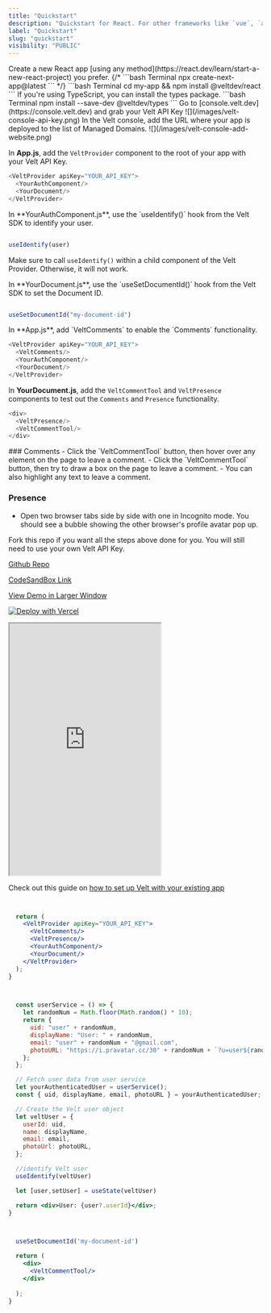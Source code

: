 ```yaml
---
title: "Quickstart"
description: "Quickstart for React. For other frameworks like `vue`, `angular`, `svelte`, `vanilla js` etc. check out the setup guide."
label: "Quickstart"
slug: "quickstart"
visibility: "PUBLIC"
---
```


<Steps titleSize="h2">
<Step title="Create a React app">
Create a new React app [using any method](https://react.dev/learn/start-a-new-react-project) you prefer.
{/* ```bash Terminal
npx create-next-app@latest
``` */}
</Step>

<Step title="Install the Velt React package onto your app">
```bash Terminal
cd my-app && npm install @veltdev/react
```
</Step>

<Step title="Install types (optional)">
If you're using TypeScript, you can install the types package.
```bash Terminal
npm install --save-dev @veltdev/types
```
</Step>

<Step title="Grab your Velt API Key">
Go to [console.velt.dev](https://console.velt.dev) and grab your Velt API Key

<Frame>
![](/images/velt-console-api-key.png)
</Frame>
    
</Step>


<Step title="Safelist your domain">
In the Velt console, add the URL where your app is deployed to the list of Managed Domains. 
<Frame>
![](/images/velt-console-add-website.png)
</Frame>
</Step>



<Step title="Configure the VeltProvider">

In **App.js**, add the `VeltProvider` component to the root of your app with your Velt API Key.

```js App.js
<VeltProvider apiKey="YOUR_API_KEY">
  <YourAuthComponent/>
  <YourDocument/>
</VeltProvider>
```
</Step>


<Step title="Identify your user">
In **YourAuthComponent.js**, use the `useIdentify()` hook from the Velt SDK to identify your user.


```js YourAuthComponent.js

useIdentify(user)
```

<Warning>Make sure to call `useIdentify()` within a child component of the Velt Provider. Otherwise, it will not work.</Warning>

</Step>


  
<Step title="Set the Document ID">
In **YourDocument.js**, use the `useSetDocumentId()` hook from the Velt SDK to set the Document ID.

```js YourDocument.js

useSetDocumentId("my-document-id")
```
</Step>

<Step title="Add the VeltComments, VeltCommentTool and VeltPresence components">
In **App.js**, add `VeltComments` to enable the `Comments` functionality.

```js App.js
<VeltProvider apiKey="YOUR_API_KEY">
  <VeltComments/>
  <YourAuthComponent/>
  <YourDocument/>
</VeltProvider>
```

In **YourDocument.js**, add the `VeltCommentTool` and `VeltPresence` components to test out the `Comments` and `Presence` functionality.

```js YourDocument.js
<div>
  <VeltPresence/>
  <VeltCommentTool/>
</div>
```
</Step>

<Step title="Test out the Presence and Comments functionality">
### Comments 
- Click the `VeltCommentTool` button, then hover over any element on the page to leave a comment.
- Click the `VeltCommentTool` button, then try to draw a box on the page to leave a comment.
- You can also highlight any text to leave a comment.

### Presence
 - Open two browser tabs side by side with one in Incognito mode. You should see a bubble showing the other browser's profile avatar pop up.
</Step>

<Step title="Need an example?">
Fork this repo if you want all the steps above done for you. You will still need to use your own Velt API Key.


[Github Repo](https://github.com/Snippyly-Docs/velt-quickstart-hooks-demo)

[CodeSandBox Link](https://codesandbox.io/embed/github/Snippyly-Docs/velt-quickstart-hooks-demo?fontsize=14&hidenavigation=1&module=%2Fsrc%2FApp.tsx&theme=dark&view=editor)


[View Demo in Larger Window](https://velt-quickstart-hooks-demo.vercel.app/)

[![Deploy with Vercel](https://vercel.com/button)](https://vercel.com/new/clone?repository-url=https://github.com/Snippyly-Docs/velt-quickstart-hooks-demo)


<Frame>
<iframe 
    src="https://velt-quickstart-hooks-demo.vercel.app/"
    className="w-full"
    scrolling="no"
    height="500px">
</iframe>
</Frame>
</Step>

<Step title="Need more details on how to integrate this into an existing app?">

Check out this guide on [how to set up Velt with your existing app](/get-started/setup/install)

</Step>

</Steps>


<RequestExample>

```jsx App.js


  return (
    <VeltProvider apiKey="YOUR_API_KEY">
      <VeltComments/>
      <VeltPresence/>
      <YourAuthComponent/>
      <YourDocument/>
    </VeltProvider>
  );
}
```

```jsx YourAuthComponent.js


  const userService = () => {
    let randomNum = Math.floor(Math.random() * 10);
    return {
      uid: "user" + randomNum,
      displayName: "User: " + randomNum,
      email: "user" + randomNum + "@gmail.com",
      photoURL: "https://i.pravatar.cc/30" + randomNum + `?u=user${randomNum}@velt.dev`
    };
  };

  // Fetch user data from user service
  let yourAuthenticatedUser = userService();
  const { uid, displayName, email, photoURL } = yourAuthenticatedUser;

  // Create the Velt user object
  let veltUser = {
    userId: uid,
    name: displayName,
    email: email,
    photoUrl: photoURL,
  };

  //identify Velt user
  useIdentify(veltUser)

  let [user,setUser] = useState(veltUser)

  return <div>User: {user?.userId}</div>;
}
```

```jsx YourDocument.js


  useSetDocumentId('my-document-id')

  return (
    <div>
      <VeltCommentTool/>
    </div>
    
  );
}
```

</RequestExample>

